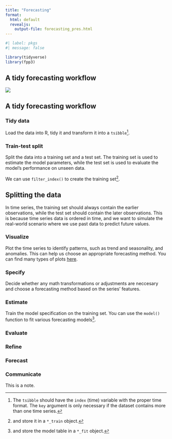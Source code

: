 ```yaml
---
title: "Forecasting"
format:
  html: default
  revealjs:
    output-file: forecasting_pres.html
---
```


:::{.content-visible unless-format="revealjs"}

```r
#| label: pkgs
#| message: false

library(tidyverse)
library(fpp3)
```


:::

## A tidy forecasting workflow

![](fcst_wf.png)

:::{.content-visible unless-format="html"}

## A tidy forecasting workflow

:::

:::{.incremental}

### Tidy data

Load the data into R, tidy it and transform it into a `tsibble`^[The `tsibble` should have the `index` (time) variable with the proper time format. The `key` argument is only necessary if the dataset contains more than one time series.].

### Train-test split

Split the data into a training set and a test set. The training set is used to estimate the model parameters, while the test set is used to evaluate the model's performance on unseen data.

We can use `filter_index()` to create the training set^[and store it in a `*_train` object.].

:::{.callout-note collapse="true"}
## Splitting the data

In time series, the training set should always contain the earlier observations, while the test set should contain the later observations. This is because time series data is ordered in time, and we want to simulate the real-world scenario where we use past data to predict future values.
:::

### Visualize

Plot the time series to identify patterns, such as trend and seasonality, and anomalies. This can help us choose an appropriate forecasting method. You can find many types of plots [here](../01_time_series/r_time_series.qmd# TS Visualization).


### Specify

Decide whether any math transformations or adjustments are neccesary and choose a forecasting method based on the series' features.


### Estimate

Train the model specification on the training set. You can use the `model()` function to fit various forecasting models^[and store the model table in a `*_fit` object.].

### Evaluate




### Refine



### Forecast



### Communicate



:::

:::{.notes}

This is a note.

:::

